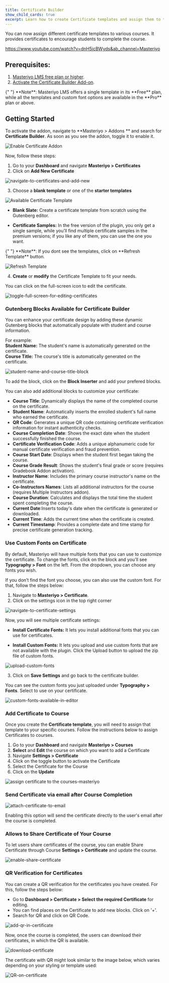 ```yaml
---
title: Certificate Builder
show_child_cards: true
excerpt: Learn how to create Certificate templates and assign them to the courses. Provide certificates to encourage students to complete the course.
---
```


You can now assign different certificate templates to various courses. It provides certificates to encourage students to complete the course.

<Embed>https://www.youtube.com/watch?v=dnH5icBWyds&ab_channel=Masteriyo</Embed>

## Prerequisites: 

1. [Masteriyo LMS free plan or higher](https://masteriyo.com/pricing/).
2. [Activate the Certificate Builder Add-on](https://docs.masteriyo.com/getting-started/activate-masteriyo-addons).

<Callout>
  {" "}
**Note**: Masteriyo LMS offers a single template in its **Free** plan, while all the templates and custom font options are available in the  **Pro** plan or above.
</Callout>

## Getting Started
To activate the addon, navigate to **Masteriyo > Addons ** and search for **Certificate Builder**. As soon as you see the addon, toggle it to enable it. 

![Enable Certificate Addon]()

Now, follow these steps: 
1. Go to your **Dashboard** and navigate **Masteriyo > Certificates**
2. Click on **Add New Certificate**

![navigate-to-certificates-and-add-new](https://github.com/user-attachments/assets/5462876c-fc82-4edb-9dc4-113dd80d2d9e)

3. Choose a **blank template** or one of the **starter templates**

![Available Certificate Template](https://raw.githubusercontent.com/Masteriyo/masteriyo-docs/main/assets/images/certificate-builder/certificate-templates.png)

  - **Blank Slate:** Create a certificate template from scratch using the Gutenberg editor.

  - **Certificate Samples:** In the free version of the plugin, you only get a single sample, while you’ll find multiple certificate samples in the premium versions; if you like any of them, you can use the one you want.   

<Callout>
  {" "}
**Note**: If you dont see the templates, click on **Refresh Template** button.
</Callout>

![Refresh Template](https://raw.githubusercontent.com/Masteriyo/masteriyo-docs/main/assets/images/certificate-builder/refresh-certificate-template.png)

4. **Create** or **modify** the Certificate Template to fit your needs.    

You can click on the full-screen icon to edit the certificate. 

![toggle-full-screen-for-editing-certificates](https://github.com/user-attachments/assets/f85a057b-c878-4e31-b1f2-44a95d93f7fb)

### Gutenberg Blocks Available for Certificate Builder
You can enhance your certificate design by adding these dynamic Gutenberg blocks that automatically populate with student and course information.

For example:   
  **Student Name:** The student's name is automatically generated on the certificate.  
  **Course Title:** The course's title is automatically generated on the certificate.  

![student-name-and-course-title-block](https://github.com/user-attachments/assets/a5ab5a26-bda7-43c9-9d79-be5ea13d794e)

To add the block, click on the **Block Inserter** and add your prefered blocks. 

You can also add additional blocks to customize your certificate:
- **Course Title**: Dynamically displays the name of the completed course on the certificate.
- **Student Name**: Automatically inserts the enrolled student's full name who earned the certificate.
- **QR Code**: Generates a unique QR code containing certificate verification information for instant authenticity checks.
- **Course Completion Date**: Shows the exact date when the student successfully finished the course.
- **Certificate Verification Code**: Adds a unique alphanumeric code for manual certificate verification and fraud prevention.
- **Course Start Date**:  Displays when the student first began taking the course.
- **Course Grade Result**: Shows the student's final grade or score (requires Gradebook Addon activation).
- **Instructor Name**:  Includes the primary course instructor's name on the certificate.
- **Co-Instructors Names**: Lists all additional instructors for the course (requires Multiple Instructors addon).
- **Course Duration**: Calculates and displays the total time the student spent completing the course.
- **Current Date**:Inserts today's date when the certificate is generated or downloaded.
- **Current Time**: Adds the current time when the certificate is created.
- **Current Timestamp**: Provides a complete date and time stamp for precise certificate generation tracking.


### Use Custom Fonts on Certificate

By default, Masteriyo will have multiple fonts that you can use to customize the certificate. To change the fonts, click on the block and you’ll see **Typography > Font** on the left. From the dropdown, you can choose any fonts you wish.   

If you don’t find the font you choose, you can also use the custom font. For that, follow the steps below:  
  1. Navigate to **Masteriyo > Certificate**.  
  2. Click on the settings icon in the top right corner

![navigate-to-certificate-settings](https://github.com/user-attachments/assets/33b90a33-9efd-41cb-903f-d2cb636eca24)

Now, you will see multiple certificate settings:  

  - **Install Certificate Fonts:** It lets you install additional fonts that you can use for certificates.  

  - **Install Custom Fonts:** It lets you upload and use custom fonts that are not available with the plugin. Click the Upload button to upload the zip file of custom fonts.   

![upload-custom-fonts](https://github.com/user-attachments/assets/d30177da-2be7-4435-a892-79fb69f014c2)

3. Click on **Save Settings** and go back to the certificate builder.   

You can see the custom fonts you just uploaded  under **Typography > Fonts**. Select to use on your certificate.

![custom-fonts-available-in-editor](https://github.com/user-attachments/assets/efef1fa0-1d52-40c3-b57d-57ad5290c1d1)

### Add Certificate to Course  

Once you create the **Certificate template**, you will need to assign that template to your specific courses. Follow the instructions below to assign Certificates to courses.

1. Go to your **Dashboard** and navigate **Masteriyo > Courses**
2. **Select** and **Edit** the course on which you want to add a Certificate
3. Navigate **Settings > Certificate**
4. Click on the toggle button to activate the Certificate
5. Select the Certificate for the Course
6. Click on the **Update**

![assign certificate to the courses-masteriyo](https://user-images.githubusercontent.com/24367265/193017309-05112f5a-755a-43f5-a117-43b08d28111b.png)

### Send Certificate via email after Course Completion

![attach-certificate-to-email](https://github.com/user-attachments/assets/def6b2c1-8303-4826-b33b-72b6c0bfdd02)


Enabling this option will send the certificate directly to the user's email after the course is completed.

### Allows to Share Certificate of Your Course  

To let users share certificates of the course, you can enable Share Certificate through Course **Settings > Certificate** and update the course. 

![enable-share-certificate](https://github.com/user-attachments/assets/18525d77-ebda-4efd-8cec-f0a19f60c1b3)


### QR Verification for Certificates

You can create a QR verification for the certificates you have created. For this, follow the steps below:

- Go to **Dashboard > Certificate > Select the required Certificate** for editing.
- You can find places on the Certificate to add new blocks. Click on '+'.
- Search for QR and click on QR Code.

![add-qr-in-certificate](https://github.com/Masteriyo/masteriyo-docs/assets/75772539/1f2693cc-332e-48a2-9416-75b0069e50bf)

Now, once the course is completed, the users can download their certificates, in which the QR is available.

![download-certificate](https://github.com/Masteriyo/masteriyo-docs/assets/75772539/9d08c93b-851a-4e14-b21c-561d8c9d80ac)

The certificate with QR might look similar to the image below, which varies depending on your styling or template used:

![QR-on-certificate](https://github.com/Masteriyo/masteriyo-docs/assets/75772539/5d9ca442-e111-4f77-9634-40c74cc68ada)


